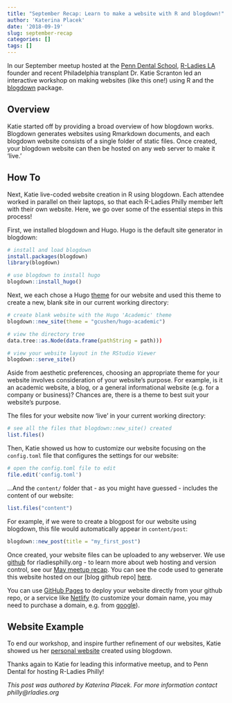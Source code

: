 ```yaml
---
title: "September Recap: Learn to make a website with R and blogdown!"
author: 'Katerina Placek'
date: '2018-09-19'
slug: september-recap
categories: []
tags: []
---
```


In our September meetup hosted at the [Penn Dental School](https://www.dental.upenn.edu/), [R-Ladies LA](https://www.meetup.com/rladies-la/) founder and recent Philadelphia transplant Dr. Katie Scranton led an interactive workshop on making websites (like this one!) using R and the [blogdown](https://github.com/rstudio/blogdown) package.

## Overview
Katie started off by providing a broad overview of how blogdown works. Blogdown generates websites using Rmarkdown documents, and each blogdown website consists of a single folder of static files. Once created, your blogdown website can then be hosted on any web server to make it 'live.'

## How To
Next, Katie live-coded website creation in R using blogdown. Each attendee worked in parallel on their laptops, so that each R-Ladies Philly member left with their own website. Here, we go over some of the essential steps in this process!

First, we installed blogdown and Hugo. Hugo is the default site generator in blogdown: 
```r
# install and load blogdown
install.packages(blogdown)
library(blogdown)

# use blogdown to install hugo
blogdown::install_hugo()
```

Next, we each chose a Hugo [theme]( https://themes.gohugo.io/) for our website and used this theme to create a new, blank site in our current working directory:
```r
# create blank website with the Hugo 'Academic' theme
blogdown::new_site(theme = "gcushen/hugo-academic")

# view the directory tree
data.tree::as.Node(data.frame(pathString = path)))

# view your website layout in the RStudio Viewer
blogdown::serve_site()
```
Aside from aesthetic preferences, choosing an appropriate theme for your website involves consideration of your website's purpose. For example, is it an academic website, a blog, or a general informational website (e.g. for a company or business)? Chances are, there is a theme to best suit your website's purpose. 

The files for your website now 'live' in your current working directory:
```r
# see all the files that blogdown::new_site() created
list.files()
```

Then, Katie showed us how to customize our website focusing on the `config.toml` file that configures the settings for our website: 
```r
# open the config.toml file to edit
file.edit('config.toml')
```

...And the `content/` folder that - as you might have guessed - includes the content of our website:
```r
list.files("content")
```

For example, if we were to create a blogpost for our website using blogdown, this file would automatically appear in `content/post`:
```r
blogdown::new_post(title = "my_first_post")
```

Once created, your website files can be uploaded to any webserver. We use [github](https://github.com/) for rladiesphilly.org  - to learn more about web hosting and version control, see our [May meetup recap](http://rladiesphilly.org/post/may-recap/). You can see the code used to generate this website hosted on our [blog github repo] [here](https://github.com/kplacek/rladiesphilly_blog).

You can use [GitHub Pages](https://pages.github.com/) to deploy your website directly from your github repo, or a service like [Netlify](https://www.netlify.com/) (to customize your domain name, you may need to purchase a domain, e.g. from [google](https://domains.google/)).

## Website Example
To end our workshop, and inspire further refinement of our websites, Katie showed us her [personal website](www.katiescranton.com) created using blogdown.

Thanks again to Katie for leading this informative meetup, and to Penn Dental for hosting R-Ladies Philly!

*This post was authored by Katerina Placek. For more information contact philly@rladies.org*

